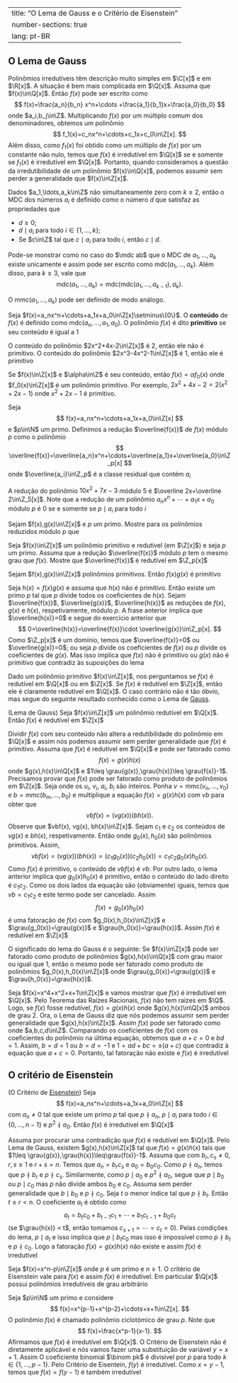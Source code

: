 

---
title: "O Lema de Gauss e o Critério de Eisenstein"
number-sections: true
lang: pt-BR
---

## O Lema de Gauss

Polinômios irredutíveis têm descrição muito simples em $\C[x]$ e em $\R[x]$. A situação é bem mais complicada em $\Q[x]$. Assuma que $f(x)\in\Q[x]$. Então $f(x)$ pode ser escrito como
$$
f(x)=\frac{a_n}{b_n} x^n+\cdots +\frac{a_1}{b_1}x+\frac{a_0}{b_0}
$$
onde $a_i,b_j\in\Z$.
Multiplicando $f(x)$ por um múltiplo comum dos denominadores, obtemos um polinômio
$$
f_1(x)=c_nx^n+\cdots+c_1x+c_0\in\Z[x].
$$
Além disso, como $f_1(x)$ foi obtido como um múltiplo de $f(x)$ por um constante não nulo, temos que $f(x)$ é irredutível em $\Q[x]$ se e somente se $f_1(x)$ é irredutível em $\Q[x]$. Portanto, quando consideramos a questão da irredutibilidade de um  polinômio $f(x)\in\Q[x]$, podemos assumir sem perder a generalidade que $f(x)\in\Z[x]$.

Dados $a_1,\ldots,a_k\in\Z$ não simultaneamente zero com $k\geq 2$, então o MDC dos números $a_i$ é definido como o número $d$ que satisfaz as propriedades que


-  $d\geq 0$;
-  $d\mid a_i$ para todo $i\in\{1,\ldots,k\}$;
-  Se $c\in\Z$ tal que $c\mid a_i$ para todo $i$, então $c\mid d$.

Pode-se monstrar como no caso do $\mdc ab$ que o MDC de $a_1,\ldots,a_k$ existe unicamente e assim pode ser escrito como $\mbox{mdc}(a_1,\ldots,a_k)$. Além disso, para $k\geq 3$, vale que
$$
\mbox{mdc}(a_1,\ldots,a_k)=\mbox{mdc}(\mbox{mdc}(a_1,\ldots,a_{k-1}),a_k).
$$

O $\mbox{mmc}(a_1,\ldots,a_k)$ pode ser definido de modo análogo.

:::{#def-}
Seja $f(x)=a_nx^n+\cdots+a_1x+a_0\in\Z[x]\setminus\{0\}$. O **conteúdo** de $f(x)$ é definido como $\mbox{mdc}(a_n,\ldots,a_1,a_0)$. O polinômio $f(x)$ é dito **primitivo** se seu conteúdo é igual a $1$
:::


:::{#exm-}
O conteúdo do polinômio $2x^2+4x-2\in\Z[x]$ é $2$, então ele não é primitivo. O conteúdo do polinômio $2x^3-4x^2-1\in\Z[x]$ é $1$, então ele é primitivo
:::

Se $f(x)\in\Z[x]$ e $\alpha\in\Z$ é seu conteúdo, então $f(x)=\alpha f_0(x)$ onde $f_0(x)\in\Z[x]$ é um polinômio primitivo. Por exemplo, $2x^2+4x-2=2(x^2+2x-1)$ onde $x^2+2x-1$ é primitivo.

:::{#def-}
Seja
$$
f(x)=a_nx^n+\cdots+a_1x+a_0\in\Z[x]
$$
e $p\in\N$ um primo. Definimos a redução $\overline{f(x)}$ de $f(x)$ módulo $p$ como o polinômio
$$
\overline{f(x)}=\overline{a_n}x^n+\cdots+\overline{a_1}x+\overline{a_0}\in\Z_p[x]
$$
onde $\overline{a_i}\in\Z_p$ é a classe residual que contém $a_i$
:::


:::{#exm-}
A redução do polinômio $10x^2+7x-3$ módulo $5$ é $\overline 2x+\overline 2\in\Z_5[x]$.
Note que a redução de um polinômio $a_nx^n+\cdots+a_1x+a_0$ módulo $p$ é $0$ se e somente se $p\mid a_i$ para todo $i$
:::


:::{#exr-}
Sejam $f(x),g(x)\in\Z[x]$ e $p$ um primo. Mostre para os polinômios reduzidos módulo $p$ que
\begin{align*}
\overline{f(x)+g(x)}&=\overline{f(x)}+\overline{g(x)}\\
\overline{f(x)g(x)}&=\overline{f(x)}\cdot\overline{g(x)}\\
\end{align*}
:::


:::{#exr-}
Seja $f(x)\in\Z[x]$ um polinômio primitivo e redutível (em $\Z[x]$) e seja $p$ um primo. Assuma que a redução $\overline{f(x)}$ módulo $p$ tem o mesmo grau que $f(x)$. Mostre que $\overline{f(x)}$ é redutível em $\Z_p[x]$
:::


:::{#lem-}
Sejam $f(x),g(x)\in\Z[x]$ polinômios primitivos. Então $f(x)g(x)$ é primitivo
:::


:::{.proof}
Seja $h(x)=f(x)g(x)$ e assuma que $h(x)$ não é primitivo. Então existe um primo $p$ tal que $p$ divide todos os coeficientes de $h(x)$. Sejam $\overline{f(x)}$, $\overline{g(x)}$, $\overline{h(x)}$ as reduções de $f(x)$, $g(x)$ e $h(x)$, respetivamente, módulo $p$. A frase anterior implica que $\overline{h(x)}=0$ e segue do exercício anterior que
$$
0=\overline{h(x)}=\overline{f(x)}\cdot \overline{g(x)}\in\Z_p[x].
$$
Como $\Z_p[x]$ é um domínio, temos que $\overline{f(x)}=0$ ou $\overline{g(x)}=0$; ou seja $p$ divide os coeficientes de $f(x)$ ou $p$ divide os coeficientes de $g(x)$. Mas isso implica que $f(x)$ não é primitivo ou $g(x)$ não é primitivo que contradiz às suposições do lema
:::

Dado um polinômio primitivo $f(x)\in\Z[x]$, nos perguntamos se $f(x)$ é redutível em $\Q[x]$ ou em $\Z[x]$. Se $f(x)$ é redutível em $\Z[x]$, então ele é claramente redutível em $\Q[x]$. O caso contrário não é tão óbvio, mas segue do seguinte resultado conhecido como o Lema de <a href="https://pt.wikipedia.org/wiki/Carl_Friedrich_Gauss">Gauss</a>.

:::{#thm-}
(Lema de Gauss)
Seja $f(x)\in\Z[x]$ um polinômio redutível em $\Q[x]$. Então $f(x)$ é redutível em $\Z[x]$
:::


:::{.proof}
Dividir $f(x)$ com seu conteúdo não altera a redutibilidade do polinômio em $\Q[x]$ e assim nós podemos assumir sem perder generalidade que $f(x)$ é primitivo.
Assuma que $f(x)$ é redutível em $\Q[x]$ e pode ser fatorado como
$$
f(x)=g(x)h(x)
$$
onde $g(x),h(x)\in\Q[x]$ e $1\leq \grau{g(x)},\grau{h(x)}\leq \grau{f(x)}-1$. Precisamos provar que $f(x)$ pode ser fatorado como produto de polinômios em $\Z[x]$. Seja
\begin{align*}
g(x)&=\frac{u_n}{v_n}x^n+\cdots+\frac{u_1}{v_1}x+\frac{u_0}{v_0}\\
h(x)&=\frac{a_m}{b_m}x^m+\cdots+\frac{a_1}{b_1}x+\frac{a_0}{b_0}
\end{align*}
onde os $u_i$, $v_i$, $a_i$, $b_i$ são inteiros. Ponha $v=\mbox{mmc}(v_n,\ldots,v_0)$ e $b=\mbox{mmc}(b_m,\ldots,b_0)$ e multiplique a equação $f(x)=g(x)h(x)$ com $vb$ para obter que
$$
vbf(x)=(vg(x))(bh(x)).
$$
Observe que $vbf(x), vg(x), bh(x)\in\Z[x]$. Sejam $c_1$ e $c_2$ os conteúdos de $vg(x)$ e $bh(x)$, respetivamente. Então
\begin{align*}
vg(x)&=c_1g_0(x)\\
bh(x)&=c_2h_0(x)
\end{align*}
onde $g_0(x),h_0(x)$ são polinômios primitivos. Assim,
$$
vbf(x)=(vg(x))(bh(x))=(c_1g_0(x))(c_2h_0(x))=c_1c_2g_0(x)h_0(x).
$$
Como $f(x)$ é primitivo, o conteúdo de $vbf(x)$ é $vb$. Por outro lado, o lema anterior implica que $g_0(x)h_0(x)$ é primitivo, então o conteúdo do lado direito é $c_1c_2$. Como os dois lados da equação são (obviamente) iguais, temos que $vb=c_1c_2$ e este termo pode ser cancelado. Assim
$$
f(x)=g_0(x)h_0(x)
$$
é uma fatoração de $f(x)$ com $g_0(x),h_0(x)\in\Z[x]$ e $\grau{g_0(x)}=\grau{g(x)}$ e $\grau{h_0(x)}=\grau{h(x)}$. Assim $f(x)$ é redutível em $\Z[x]$
:::

O significado do lema do Gauss é o seguinte: Se $f(x)\in\Z[x]$ pode ser fatorado como produto de polinômios $g(x),h(x)\in\Q[x]$ com grau maior ou igual que $1$, então o mesmo pode ser fatorado como produto de polinômios $g_0(x),h_0(x)\in\Z[x]$ onde $\grau{g_0(x)}=\grau{g(x)}$ e $\grau{h_0(x)}=\grau{h(x)}$.

:::{#exm-}
Seja $f(x)=x^4+x^2+x+1\in\Z[x]$ e vamos mostrar que $f(x)$ é irredutível em $\Q[x]$. Pelo Teorema das Raízes Racionais, $f(x)$ não tem raízes em $\Q$. Logo, se $f(x)$ fosse redutível, $f(x)=g(x)h(x)$ onde $g(x),h(x)\in\Q[x]$ ambos de grau $2$. Ora, o Lema de Gauss diz que nós podemos assumir sem perder generalidade que $g(x),h(x)\in\Z[x]$. Assim $f(x)$ pode ser fatorado como
\begin{align*}
f(x)&=(x^2+ax+b)(x^2+cx+d)\\&=x^4+(a+c)x^3+(d+b+ac)x^2+(ad+bc)x+bd
\end{align*}
onde $a,b,c,d\in\Z$.
Comparando os coeficientes de $f(x)$ com os coeficientes do polinômio na última equação, obtemos que
$a+c=0$ e $bd=1$. Assim, $b=d=1$ ou $b=d=-1$  e $1=ad+bc=\pm(a+c)$ que contradiz à equação que $a+c=0$. Portanto, tal fatoração não existe e $f(x)$ é irredutível
:::

## O critério de Eisenstein

:::{#thm-eisenstein}
(O Critério de <a href="https://pt.wikipedia.org/wiki/Gotthold_Eisenstein">Eisenstein</a>) Seja
$$
f(x)=a_nx^n+\cdots+a_1x+a_0\in\Z[x]
$$
com $a_n\neq 0$ tal que existe um primo $p$ tal que $p\nmid a_n$, $p\mid a_i$ para todo $i\in\{0,\ldots,n-1\}$ e $p^2\nmid a_0$. Então $f(x)$ é irredutível em $\Q[x]$
:::


:::{.proof}
Assuma por procurar uma contradição que $f(x)$ é redutível em $\Q[x]$. Pelo Lema de Gauss, existem $g(x),h(x)\in\Z[x]$ tal que $f(x)=g(x)h(x)$ tais que $1\leq \grau{g(x)},\grau{h(x)}\leq\grau{f(x)}-1$. Assuma que
\begin{align*}
g(x)&=b_rx^r+\cdots +b_1x+b_0\\
h(x)&=c_sx^s+\cdots +c_1x+c_0
\end{align*}
com $b_r,c_s\neq 0$, $r,s\geq 1$ e $r+s=n$. Temos que $a_n=b_rc_s$ e $a_0=b_0c_0$. Como $p\nmid a_n$, temos que $p\nmid b_r$ e $p\nmid c_s$. Similarmente, como $p\mid a_0$ e $p^2\nmid a_0$, segue que $p\mid b_0$ ou $p\mid c_0$ mas $p$ não divide ambos $b_0$ e $c_0$. Assuma sem perder generalidade que $b\mid b_0$ e $p\nmid c_0$. Seja $t$ o menor índice tal que $p\nmid b_t$. Então $t\leq r < n$. O coeficiente $a_t$ é obtido como
$$
a_t=b_tc_0+b_{t-1}c_1+\cdots+b_1c_{t-1}+b_0c_t
$$
(se $\grau{h(x)} < t$, então tomamos $c_{s+1}=\cdots=c_t=0$).
Pelas condições do lema, $p\mid a_t$ e isso implica que $p\mid b_tc_0$ mas isso é impossível como $p\nmid  b_t$ e $p\nmid c_0$. Logo a fatoração $f(x)=g(x)h(x)$ não existe e assim $f(x)$ é irredutível
:::


:::{#exm-}
Seja $f(x)=x^n-p\in\Z[x]$ onde $p$ é um primo e $n\geq 1$. O critério de Eisenstein vale para $f(x)$ e assim $f(x)$ é irredutível. Em particular $\Q[x]$ possui polinômios irredutíveis de grau arbitrário
:::


:::{#exm-}
Seja $p\in\N$ um primo e considere
$$
f(x)=x^{p-1}+x^{p-2}+\cdots+x+1\in\Z[x].
$$
O polinômio $f(x)$ é chamado polinômio ciclotómico de grau $p$. Note que
$$
f(x)=\frac{x^p-1}{x-1}.
$$
Afirmamos que $f(x)$ é irredutível em $\Q[x]$. O Critério de Eisenstein não é diretamente aplicável e nós vamos fazer uma substituição de variável $y=x+1$. Assim
\begin{align*}
f(y)&=\frac{y^p-1}{y-1}=\frac{(x+1)^p-1}{(x+1)-1}\\
&=\frac{x^p+p x^{p-1}+\binom p2x^{p-2}+\cdots+\binom p{p-2}x^2+px+1-1}{x}\\&=
x^{p-1}+p x^{p-2}+\binom p2x^{p-3}+\cdots+\binom p{p-2}x+p.
\end{align*}
O coeficiente binomial $\binom pk$ é divisível por $p$ para todo $k\in\{1,\ldots,p-1\}$.
Pelo Critério de Eisentein, $f(y)$ é irredutível. Como $x=y-1$, temos que $f(x)=f(y-1)$ é também irredutível
:::

